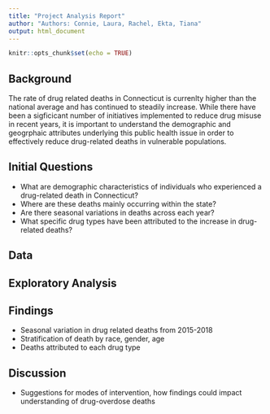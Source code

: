 ```yaml
---
title: "Project Analysis Report"
author: "Authors: Connie, Laura, Rachel, Ekta, Tiana"
output: html_document
---
```


```r
knitr::opts_chunk$set(echo = TRUE)
```


## **Background** 
The rate of drug related deaths in Connecticut is currenlty higher than the national average and has continued to steadily increase. While there have been a sigficicant number of initiatives implemented to reduce drug misuse in recent years, it is important to understand the demographic and geogrphaic attributes underlying this public health issue in order to effectively reduce drug-related deaths in vulnerable populations. 

## **Initial Questions**
* What are demographic characteristics of individuals who experienced a drug-related death in Connecticut? 
* Where are these deaths mainly occurring within the state? 
* Are there seasonal variations in deaths across each year? 
* What specific drug types have been attributed to the increase in drug-related deaths? 

## **Data** 

## **Exploratory Analysis** 

## **Findings** 
* Seasonal variation in drug related deaths from 2015-2018
* Stratification of death by race, gender, age
* Deaths attributed to each drug type 

## **Discussion**
* Suggestions for modes of intervention, how findings could impact understanding of drug-overdose deaths